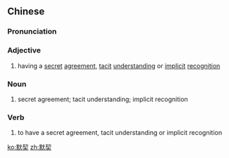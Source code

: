 ==Chinese==
{{zh-forms}}

===Pronunciation===
{{zh-pron
|m=mòqì
|c=mak6 kai3
|cat=a,n,v
}}

===Adjective===
{{zh-adj}}

# having a [[secret]] [[agreement]], [[tacit]] [[understanding]] or [[implicit]] [[recognition]]

===Noun===
{{zh-noun}}

# secret agreement; tacit understanding; implicit recognition

===Verb===
{{zh-verb}}

# to have a secret agreement, tacit understanding or implicit recognition

[[ko:默契]]
[[zh:默契]]